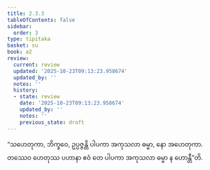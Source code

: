 ```yaml
---
title: 2.3.3
tableOfContents: false
sidebar:
  order: 3
type: tipitaka
basket: su
book: a2
review:
  current: review
  updated: '2025-10-23T09:13:23.958674'
  updated_by: ''
  notes: ''
  history:
  - state: review
    date: '2025-10-23T09:13:23.958674'
    updated_by: ''
    notes: ''
    previous_state: draft
---
```



<ReviewStatus review={frontmatter.review} showDetails={true} />

<HypothesisAnnotation frontmatter={frontmatter} />

<DynamicBreadcrumb />

<Division number="80" book="a2" e="ch" v="15" p="80">

<Paragraph number="161" book="a2">
“သဟေတုကာ, ဘိက္ခဝေ, ဥပ္ပဇ္ဇန္တိ ပါပကာ အကုသလာ ဓမ္မာ, နော အဟေတုကာ. တဿေဝ ဟေတုဿ ပဟာနာ ဧဝံ တေ ပါပကာ အကုသလာ ဓမ္မာ န ဟောန္တီ”တိ.
</Paragraph>
</Division>